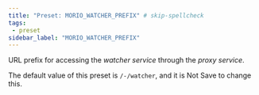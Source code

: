 ```yaml
---
title: "Preset: MORIO_WATCHER_PREFIX" # skip-spellcheck
tags:
 - preset
sidebar_label: "MORIO_WATCHER_PREFIX"
---
```


URL prefix for accessing the _watcher service_ through the _proxy service_.

<Note>

The default value of this preset is `/-/watcher`, and it is <Label style="danger">Not Save</Label> to change this.

</Note>
